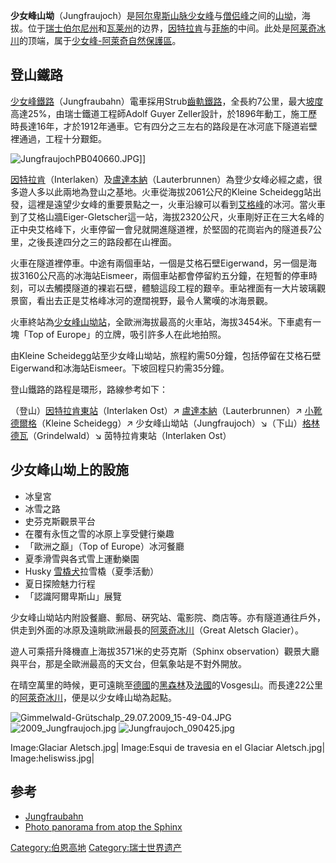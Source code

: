 {{Refimprove|time=2019-02-25T12:08:46+00:00}}
{{Infobox mountain pass
| name = 少女峰山坳
| photo = Jungfraujoch2.jpg
| photo_caption = 
| elevation_m = 3466
| elevation_ref = <ref>Retrieved from the [[Swisstopo|Swisstopo]] topographic maps</ref>
| map = Switzerland
| map_caption = 在瑞士的位置
| location = [[瑞士|瑞士]][[伯尔尼州|伯尔尼州]]和[[瓦莱州|瓦莱州]]
| range = [[阿尔卑斯山脉|阿尔卑斯山脉]]
| coordinates = {{Coord|46|32|51|N|7|58|45|E|region:CH_type:pass|display=it}}
| topo =
}}
'''少女峰山坳'''（Jungfraujoch）是[[阿尔卑斯山脉|阿尔卑斯山脉]][[少女峰|少女峰]]与[[僧侣峰|僧侣峰]]之间的[[山坳|山坳]]，海拔{{convert|3466|m|ft|0|sp=us}}。位于[[瑞士|瑞士]][[伯尔尼州|伯尔尼州]]和[[瓦莱州|瓦莱州]]的边界，[[因特拉肯|因特拉肯]]与[[菲施_(瓦萊州)|菲施]]的中间。此处是[[阿莱奇冰川|阿莱奇冰川]]的顶端，属于[[阿萊奇自然保護區|少女峰-阿萊奇自然保護區]]。

== 登山鐵路 ==
[[少女峰鐵路|少女峰鐵路]]（Jungfraubahn）電車採用Strub[[齒軌鐵路|齒軌鐵路]]，全長約7公里，最大[[坡度|坡度]]高達25%，由瑞士鐵道工程師Adolf Guyer Zeller設計，於1896年動工，施工歷時長達16年，才於1912年通車。它有四分之三左右的路段是在冰河底下隧道岩壁裡通過，工程十分艱鉅。

[[File:JungfraujochPB040660.JPG|thumb]]]]

[[因特拉肯|因特拉肯]]（Interlaken）及[[盧達本納|盧達本納]]（Lauterbrunnen）為登少女峰必經之處，很多遊人多以此兩地為登山之基地。火車從海拔2061公尺的Kleine Scheidegg站出發，這裡是遠望少女峰的重要景點之一，火車沿線可以看到[[艾格峰|艾格峰]]的冰河。當火車到了艾格山牆Eiger-Gletscher這一站，海拔2320公尺，火車剛好正在三大名峰的正中央艾格峰下，火車停留一會兒就開進隧道裡，於堅固的花崗岩內的隧道長7公里，之後長達四分之三的路段都在山裡面。

火車在隧道裡停車。中途有兩個車站，一個是艾格石壁Eigerwand，另一個是海拔3160公尺高的冰海站Eismeer，兩個車站都會停留約五分鐘，在短暫的停車時刻，可以去觸摸隧道的裸岩石壁，體驗這段工程的艱辛。車站裡面有一大片玻璃觀景窗，看出去正是艾格峰冰河的遼闊視野，最令人驚嘆的冰海景觀。

火車終站為[[少女峰山坳站|少女峰山坳站]]，全歐洲海拔最高的火車站，海拔3454米。下車處有一塊「Top of Europe」的立牌，吸引許多人在此地拍照。

由Kleine Scheidegg站至少女峰山坳站，旅程約需50分鐘，包括停留在艾格石壁Eigerwand和冰海站Eismeer。下坡回程只約需35分鐘。

登山鐵路的路程是環形，路線参考如下：

（登山）[[因特拉肯東站|因特拉肯東站]]（Interlaken Ost）↗ [[盧達本納|盧達本納]]（Lauterbrunnen）↗ [[小靴德爾格|小靴德爾格]]（Kleine Scheidegg）↗ 少女峰山坳站（Jungfraujoch）↘（下山）[[格林德瓦|格林德瓦]]（Grindelwald）↘ 茵特拉肯東站（Interlaken Ost）

== 少女峰山坳上的設施 ==
* 冰皇宮
* 冰雪之路
* 史芬克斯觀景平台
* 在覆有永恆之雪的冰原上享受健行樂趣
* 「歐洲之巔」（Top of Europe）冰河餐廳
* 夏季滑雪與各式雪上運動樂園
* Husky [[雪橇犬|雪橇犬]]拉雪橇（夏季活動）
* 夏日探險魅力行程
*「認識阿爾卑斯山」展覽

少女峰山坳站内附設餐廳、郵局、硏究站、電影院、商店等。亦有隧道通往戶外，供走到外面的冰原及遠眺歐洲最長的[[阿萊奇冰川|阿萊奇冰川]]（Great Aletsch Glacier）。

遊人可乘搭升降機直上海拔3571米的史芬克斯（Sphinx observation）觀景大廳與平台，那是全歐洲最高的天文台，但氣象站是不對外開放。

在晴空萬里的時候，更可遠眺至[[德國|德國]]的[[黑森林|黑森林]]及[[法國|法國]]的Vosges山。而長達22公里的[[阿萊奇冰川|阿萊奇冰川]]，便是以少女峰山坳為起點。


[[File:Gimmelwald-Grütschalp_29.07.2009_15-49-04.JPG|thumb]]
[[File:2009_Jungfraujoch.jpg|thumb]]
[[File:Jungfraujoch_090425.jpg|thumb]]

<gallery mode="packed">
Image:Glaciar Aletsch.jpg|
Image:Esqui de travesia en el Glaciar Aletsch.jpg|
Image:heliswiss.jpg|
</gallery>

==参考==
{{Reflist}}
* [https://web.archive.org/web/20080913175455/http://www.jungfraubahn.ch/en/DesktopDefault.aspx/tabid-8//183_read-808/ Jungfraubahn]
* [https://web.archive.org/web/20070403180443/http://www.panoramaphoto.ch/jungfrau/ Photo panorama from atop the Sphinx]

[[Category:伯恩高地|Category:伯恩高地]]
[[Category:瑞士世界遗产|Category:瑞士世界遗产]]
